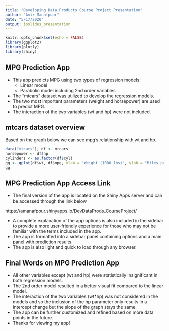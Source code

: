 ```yaml
---
title: "Developing Data Products Course Project Presentation"
author: "Amir Manafpour"
date: "5/17/2020"
output: ioslides_presentation
---
```


```r
knitr::opts_chunk$set(echo = FALSE)
library(ggplot2)
library(plotly)
library(shiny)
```

## MPG Prediction App

- This app predicts MPG using two types of regression models:
  - Linear model
  - Parabolic model including 2nd order variables
- The "mtcars" dataset was utilized to develop the regression models.
- The two most important parameters (weight and horsepower) are used to predict MPG.
- The interaction of the two variables (wt and hp) were not included.

## mtcars dataset overview

Based on the graph below we can see mpg's relationship with wt and hp.

```r
data("mtcars"); df <- mtcars
horsepower <- df$hp
cylinders <- as.factor(df$cyl)
gg <- qplot(df$wt, df$mpg, xlab = "Weight (1000 lbs)", ylab = "Miles per gallon", size = horsepower, color = cylinders)
gg
```

## MPG Prediction App Access Link

- The final version of the app is located on the Shiny Apps server and can be accessed through the link below

https://amanafpour.shinyapps.io/DevDataProds_CourseProject/

- A complete explanation of the app options is also included in the sidebar to provide a more user-friendly experience for those who may not be familiar with the terms included in the app.
- The app is formatted into a sidebar panel containing options and a main panel with prediction results.
- The app is also light and quick to load through any browser.

## Final Words on MPG Prediction App

- All other variables except (wt and hp) were statistically insignificant in both regression models.
- The 2nd order model resulted in a better visual fit compared to the linear model.
- The interaction of the two variables (wt*hp) was not considered in the models and so the inclusion of the hp parameter only results in a intercept change but the slope of the graph stays the same.
- The app can be further customized and refined based on more data points in the future.
- Thanks for viewing my app!

